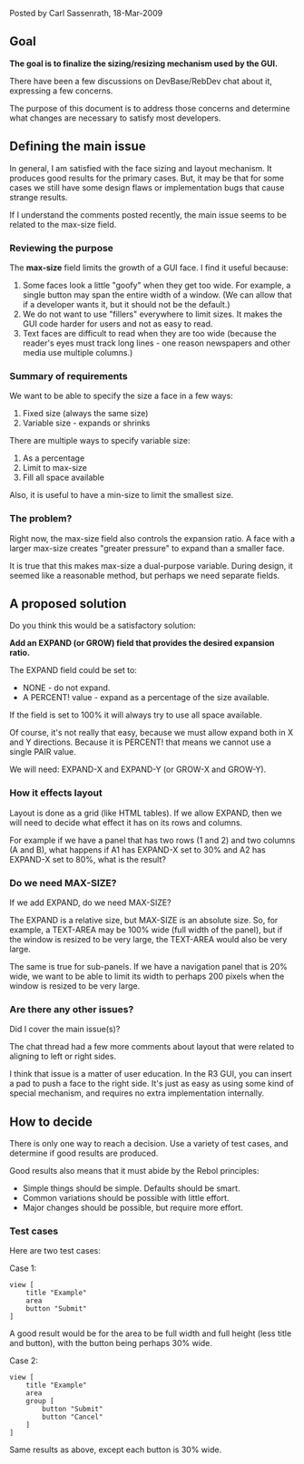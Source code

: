Posted by Carl Sassenrath, 18-Mar-2009

==Goal==

'''The goal is to finalize the sizing/resizing mechanism used by the GUI.'''

There have been a few discussions on DevBase/RebDev chat about it, expressing a few concerns.

The purpose of this document is to address those concerns and determine what changes are necessary to satisfy most developers.

==Defining the main issue==

In general, I am satisfied with the face sizing and layout mechanism. It produces good results for the primary cases. But, it may be that for some cases we still have some design flaws or implementation bugs that cause strange results.

If I understand the comments posted recently, the main issue seems to be related to the max-size field.

===Reviewing the purpose===

The '''max-size''' field limits the growth of a GUI face. I find it useful because:

#Some faces look a little "goofy" when they get too wide. For example, a single button may span the entire width of a window. (We can allow that if a developer wants it, but it should not be the default.)
#We do not want to use "fillers" everywhere to limit sizes. It makes the GUI code harder for users and not as easy to read.
#Text faces are difficult to read when they are too wide (because the reader's eyes must track long lines - one reason newspapers and other media use multiple columns.)

===Summary of requirements===

We want to be able to specify the size a face in a few ways:

#Fixed size (always the same size)
#Variable size - expands or shrinks

There are multiple ways to specify variable size:

#As a percentage
#Limit to max-size
#Fill all space available

Also, it is useful to have a min-size to limit the smallest size.

===The problem?===

Right now, the max-size field also controls the expansion ratio. A face with a larger max-size creates "greater pressure" to expand than a smaller face.

It is true that this makes max-size a dual-purpose variable. During design, it seemed like a reasonable method, but perhaps we need separate fields.

==A proposed solution==

Do you think this would be a satisfactory solution:

'''Add an EXPAND (or GROW) field that provides the desired expansion ratio.'''

The EXPAND field could be set to:

*NONE - do not expand.
*A PERCENT! value - expand as a percentage of the size available.

If the field is set to 100% it will always try to use all space available.

Of course, it's not really that easy, because we must allow expand both in X and Y directions. Because it is PERCENT! that means we cannot use a single PAIR value.

We will need: EXPAND-X and EXPAND-Y (or GROW-X and GROW-Y).

===How it effects layout===

Layout is done as a grid (like HTML tables). If we allow EXPAND, then we will need to decide what effect it has on its rows and columns.

For example if we have a panel that has two rows (1 and 2) and two columns (A and B), what happens if A1 has EXPAND-X set to 30% and A2 has EXPAND-X set to 80%, what is the result?

===Do we need MAX-SIZE?===

If we add EXPAND, do we need MAX-SIZE?

The EXPAND is a relative size, but MAX-SIZE is an absolute size. So, for example, a TEXT-AREA may be 100% wide (full width of the panel), but if the window is resized to be very large, the TEXT-AREA would also be very large.

The same is true for sub-panels. If we have a navigation panel that is 20% wide, we want to be able to limit its width to perhaps 200 pixels when the window is resized to be very large.

===Are there any other issues?===

Did I cover the main issue(s)?

The chat thread had a few more comments about layout that were related to aligning to left or right sides.

I think that issue is a matter of user education. In the R3 GUI, you can insert a pad to push a face to the right side. It's just as easy as using some kind of special mechanism, and requires no extra implementation internally.

==How to decide==

There is only one way to reach a decision. Use a variety of test cases, and determine if  good results are produced.

Good results also means that it must abide by the Rebol principles:

*Simple things should be simple. Defaults should be smart.
*Common variations should be possible with little effort.
*Major changes should be possible, but require more effort.

===Test cases===

Here are two test cases:

Case 1:

<pre>
view [
    title "Example"
    area
    button "Submit"
]
</pre>

A good result would be for the area to be full width and full height (less title and button), with the button being perhaps 30% wide.

Case 2:

<pre>
view [
    title "Example"
    area
    group [
        button "Submit"
        button "Cancel"
    ]
]
</pre>

Same results as above, except each button is 30% wide.